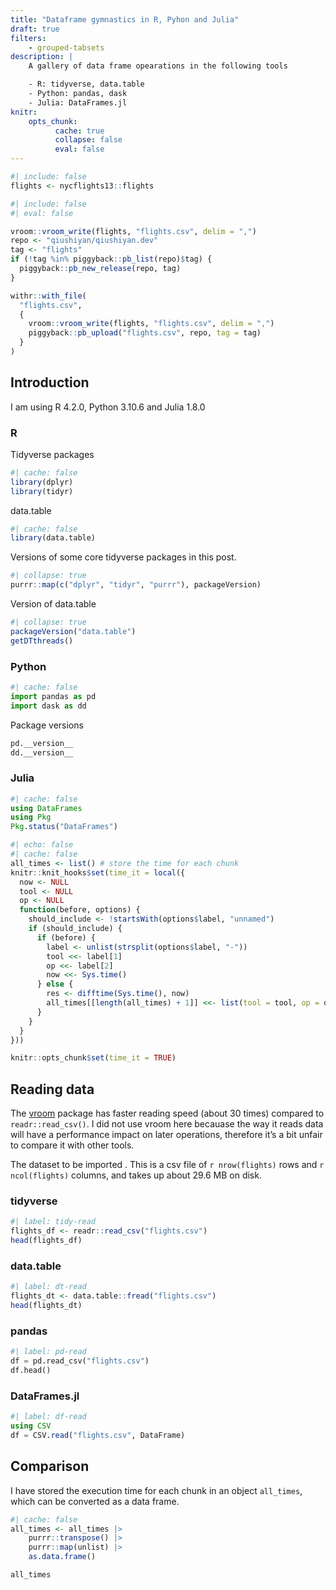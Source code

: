 ```yaml
---
title: "Dataframe gymnastics in R, Pyhon and Julia"
draft: true
filters:
    - grouped-tabsets
description: |
    A gallery of data frame opearations in the following tools

    - R: tidyverse, data.table
    - Python: pandas, dask
    - Julia: DataFrames.jl
knitr:
    opts_chunk:
          cache: true
          collapse: false
          eval: false
---
```


```r
#| include: false
flights <- nycflights13::flights
```

```r
#| include: false
#| eval: false

vroom::vroom_write(flights, "flights.csv", delim = ",")
repo <- "qiushiyan/qiushiyan.dev"
tag <- "flights"
if (!tag %in% piggyback::pb_list(repo)$tag) {
  piggyback::pb_new_release(repo, tag)
}

withr::with_file(
  "flights.csv",
  {
    vroom::vroom_write(flights, "flights.csv", delim = ",")
    piggyback::pb_upload("flights.csv", repo, tag = tag)
  }
)
```



## Introduction

I am using R 4.2.0, Python 3.10.6 and Julia 1.8.0

::: {.panel-tabset}

### R
Tidyverse packages

```r
#| cache: false
library(dplyr)
library(tidyr)
```

data.table

```r
#| cache: false
library(data.table)
```

Versions of some core tidyverse packages in this post.

```r
#| collapse: true
purrr::map(c("dplyr", "tidyr", "purrr"), packageVersion)
```

Version of data.table

```r
#| collapse: true
packageVersion("data.table")
getDTthreads()
```


### Python

```python
#| cache: false
import pandas as pd
import dask as dd
```

Package versions

```python
pd.__version__
dd.__version__
```


### Julia

```julia
#| cache: false
using DataFrames
using Pkg
Pkg.status("DataFrames")
```


:::

```r
#| echo: false
#| cache: false
all_times <- list() # store the time for each chunk
knitr::knit_hooks$set(time_it = local({
  now <- NULL
  tool <- NULL
  op <- NULL
  function(before, options) {
    should_include <- !startsWith(options$label, "unnamed")
    if (should_include) {
      if (before) {
        label <- unlist(strsplit(options$label, "-"))
        tool <<- label[1]
        op <<- label[2]
        now <<- Sys.time()
      } else {
        res <- difftime(Sys.time(), now)
        all_times[[length(all_times) + 1]] <<- list(tool = tool, op = op, time = as.numeric(res))
      }
    }
  }
}))

knitr::opts_chunk$set(time_it = TRUE)
```

## Reading data

::: {.column-margin}

The [vroom](https://vroom.r-lib.org/) package has faster reading speed (about 30 times) compared to `readr::read_csv()`. I did not use vroom here becauase the way it reads data will have a performance impact on later operations, therefore it's a bit unfair to compare it with other tools.

:::



The dataset to be imported . This is a csv file of `r nrow(flights)` rows and `r ncol(flights)` columns, and takes up about 29.6 MB on disk.

::: {.panel-tabset}

### tidyverse

```r
#| label: tidy-read
flights_df <- readr::read_csv("flights.csv")
head(flights_df)
```

### data.table

```r
#| label: dt-read
flights_dt <- data.table::fread("flights.csv")
head(flights_dt)
```

### pandas

```python
#| label: pd-read
df = pd.read_csv("flights.csv")
df.head()
```

### DataFrames.jl

```julia
#| label: df-read
using CSV
df = CSV.read("flights.csv", DataFrame)
```

:::

## Comparison

I have stored the execution time for each chunk in an object `all_times`, which can be converted as a data frame.

```r
#| cache: false
all_times <- all_times |>
    purrr::transpose() |>
    purrr::map(unlist) |>
    as.data.frame()

all_times
```

